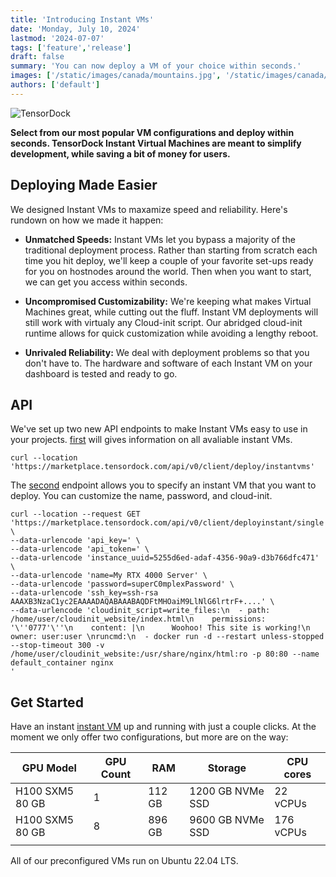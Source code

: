 ```yaml
---
title: 'Introducing Instant VMs'
date: 'Monday, July 10, 2024'
lastmod: '2024-07-07'
tags: ['feature','release']
draft: false
summary: 'You can now deploy a VM of your choice within seconds.'
images: ['/static/images/canada/mountains.jpg', '/static/images/canada/toronto.jpg']
authors: ['default']
---
```


![TensorDock](/static/images/futuristicTee800.png)

**Select from our most popular VM configurations and deploy within seconds. TensorDock Instant Virtual Machines are meant to simplify
development, while saving a bit of money for users.**

<TOCInline toc={props.toc}/>

## Deploying Made Easier

We designed Instant VMs to maxamize speed and reliability. Here's rundown on how we made it happen:

- **Unmatched Speeds:** Instant VMs let you bypass a majority of the traditional deployment process. Rather than starting from
scratch each time you hit deploy, we'll keep a couple of your favorite set-ups ready for you on hostnodes around the world. Then 
when you want to start, we can get you access within seconds.

- **Uncompromised Customizability:** We're keeping what makes Virtual Machines great, while cutting out the fluff. Instant VM
deployments will still work with virtualy any Cloud-init script. Our abridged cloud-init runtime allows for quick
customization while avoiding a lengthy reboot. 

- **Unrivaled Reliability:** We deal with deployment problems so that you don't have to. The hardware and software of each
Instant VM on your dashboard is tested and ready to go. 

## API 

We've set up two new API endpoints to make Instant VMs easy to use in your projects.  [first](https://documenter.getpostman.com/view/20973002/2s8YzMYRDc#9a0c6985-1e5a-4a0a-ba6f-cec29312f85e) will gives information on all
avaliable instant VMs. 

```
curl --location 'https://marketplace.tensordock.com/api/v0/client/deploy/instantvms'
```
The [second](https://documenter.getpostman.com/view/20973002/2s8YzMYRDc#5ed7c116-35db-4966-8cf0-19d615638550) endpoint allows you to specify an instant VM that you want to deploy. 
You can customize the name, password, and cloud-init.
```
curl --location --request GET 'https://marketplace.tensordock.com/api/v0/client/deployinstant/single' \
--data-urlencode 'api_key=' \
--data-urlencode 'api_token=' \
--data-urlencode 'instance_uuid=5255d6ed-adaf-4356-90a9-d3b766dfc471' \
--data-urlencode 'name=My RTX 4000 Server' \
--data-urlencode 'password=superC0mplexPassword' \
--data-urlencode 'ssh_key=ssh-rsa AAAXB3NzaC1yc2EAAAADAQABAAABAQDFtMHOaiM9LlNlG6lrtrF+....' \
--data-urlencode 'cloudinit_script=write_files:\n  - path: /home/user/cloudinit_website/index.html\n    permissions: '\''0777'\''\n    content: |\n      Woohoo! This site is working!\n    owner: user:user \nruncmd:\n  - docker run -d --restart unless-stopped --stop-timeout 300 -v /home/user/cloudinit_website:/usr/share/nginx/html:ro -p 80:80 --name default_container nginx
'
```

## Get Started

Have an instant [instant VM](https://dashboard.tensordock.com/deploy_preconfig) up and running with just a couple clicks. At the moment we only offer
two configurations, but more are on the way:

| GPU Model       | GPU Count | RAM    | Storage           | CPU cores |
|-----------------|-----------|--------|-------------------|-----------|
| H100 SXM5 80 GB | 1         | 112 GB | 1200 GB NVMe SSD  | 22 vCPUs  |
| H100 SXM5 80 GB | 8         | 896 GB | 9600 GB NVMe SSD  | 176 vCPUs |
|                 |           |        |                   |           |

All of our preconfigured VMs run on Ubuntu 22.04 LTS.




